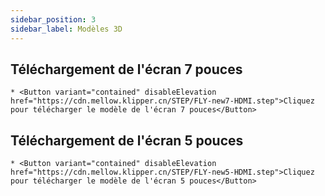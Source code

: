 ```yaml
---
sidebar_position: 3
sidebar_label: Modèles 3D
---
```


## Téléchargement de l'écran 7 pouces

    * <Button variant="contained" disableElevation href="https://cdn.mellow.klipper.cn/STEP/FLY-new7-HDMI.step">Cliquez pour télécharger le modèle de l'écran 7 pouces</Button>
## Téléchargement de l'écran 5 pouces

    * <Button variant="contained" disableElevation href="https://cdn.mellow.klipper.cn/STEP/FLY-new5-HDMI.step">Cliquez pour télécharger le modèle de l'écran 5 pouces</Button>